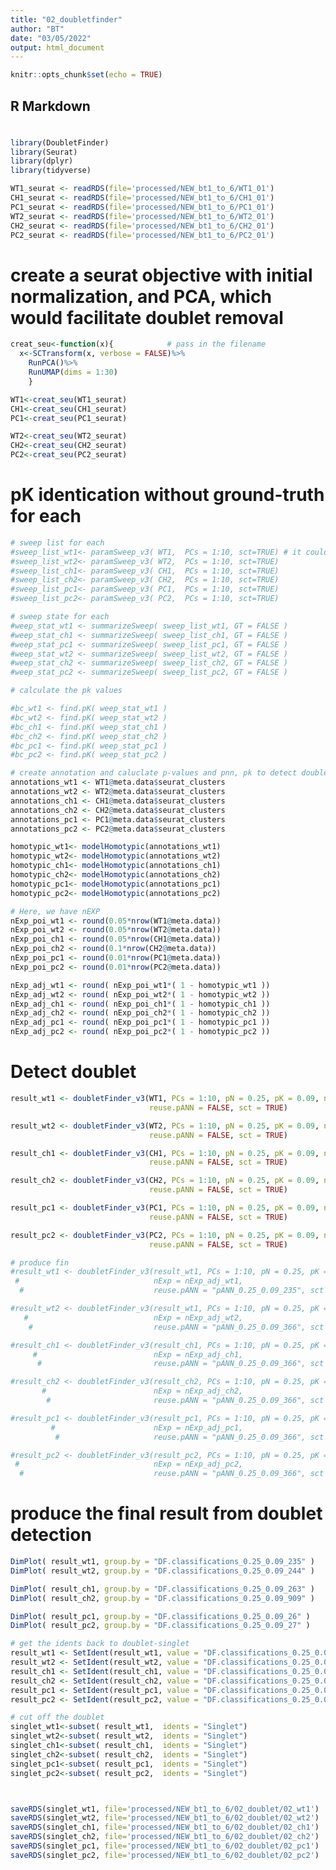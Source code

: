 ```yaml
---
title: "02_doubletfinder"
author: "BT"
date: "03/05/2022"
output: html_document
---
```


```r
knitr::opts_chunk$set(echo = TRUE)
```

## R Markdown

# 
```r
library(DoubletFinder)
library(Seurat)
library(dplyr)
library(tidyverse)

WT1_seurat <- readRDS(file='processed/NEW_bt1_to_6/WT1_01')
CH1_seurat <- readRDS(file='processed/NEW_bt1_to_6/CH1_01')
PC1_seurat <- readRDS(file='processed/NEW_bt1_to_6/PC1_01')
WT2_seurat <- readRDS(file='processed/NEW_bt1_to_6/WT2_01')
CH2_seurat <- readRDS(file='processed/NEW_bt1_to_6/CH2_01')
PC2_seurat <- readRDS(file='processed/NEW_bt1_to_6/PC2_01')
```

# create a seurat objective with initial normalization, and PCA, which would facilitate doublet removal
```r
creat_seu<-function(x){            # pass in the filename
  x<-SCTransform(x, verbose = FALSE)%>%
    RunPCA()%>%
    RunUMAP(dims = 1:30)
    }

WT1<-creat_seu(WT1_seurat)
CH1<-creat_seu(CH1_seurat)
PC1<-creat_seu(PC1_seurat)

WT2<-creat_seu(WT2_seurat)
CH2<-creat_seu(CH2_seurat)
PC2<-creat_seu(PC2_seurat)
```

# pK identication without ground-truth for each
```r
# sweep list for each
#sweep_list_wt1<- paramSweep_v3( WT1,  PCs = 1:10, sct=TRUE) # it could be changed if we use SCT
#sweep_list_wt2<- paramSweep_v3( WT2,  PCs = 1:10, sct=TRUE)
#sweep_list_ch1<- paramSweep_v3( CH1,  PCs = 1:10, sct=TRUE)
#sweep_list_ch2<- paramSweep_v3( CH2,  PCs = 1:10, sct=TRUE)
#sweep_list_pc1<- paramSweep_v3( PC1,  PCs = 1:10, sct=TRUE)
#sweep_list_pc2<- paramSweep_v3( PC2,  PCs = 1:10, sct=TRUE)

# sweep state for each
#weep_stat_wt1 <- summarizeSweep( sweep_list_wt1, GT = FALSE )
#weep_stat_ch1 <- summarizeSweep( sweep_list_ch1, GT = FALSE )
#weep_stat_pc1 <- summarizeSweep( sweep_list_pc1, GT = FALSE )
#weep_stat_wt2 <- summarizeSweep( sweep_list_wt2, GT = FALSE )
#weep_stat_ch2 <- summarizeSweep( sweep_list_ch2, GT = FALSE )
#weep_stat_pc2 <- summarizeSweep( sweep_list_pc2, GT = FALSE )

# calculate the pk values

#bc_wt1 <- find.pK( weep_stat_wt1 )
#bc_wt2 <- find.pK( weep_stat_wt2 )
#bc_ch1 <- find.pK( weep_stat_ch1 )
#bc_ch2 <- find.pK( weep_stat_ch2 )
#bc_pc1 <- find.pK( weep_stat_pc1 )
#bc_pc2 <- find.pK( weep_stat_pc2 )

# create annotation and caluclate p-values and pnn, pk to detect doublet
annotations_wt1 <- WT1@meta.data$seurat_clusters
annotations_wt2 <- WT2@meta.data$seurat_clusters
annotations_ch1 <- CH1@meta.data$seurat_clusters
annotations_ch2 <- CH2@meta.data$seurat_clusters
annotations_pc1 <- PC1@meta.data$seurat_clusters
annotations_pc2 <- PC2@meta.data$seurat_clusters

homotypic_wt1<- modelHomotypic(annotations_wt1)  
homotypic_wt2<- modelHomotypic(annotations_wt2) 
homotypic_ch1<- modelHomotypic(annotations_ch1) 
homotypic_ch2<- modelHomotypic(annotations_ch2) 
homotypic_pc1<- modelHomotypic(annotations_pc1) 
homotypic_pc2<- modelHomotypic(annotations_pc2) 

# Here, we have nEXP
nExp_poi_wt1 <- round(0.05*nrow(WT1@meta.data))
nExp_poi_wt2 <- round(0.05*nrow(WT2@meta.data))
nExp_poi_ch1 <- round(0.05*nrow(CH1@meta.data))
nExp_poi_ch2 <- round(0.1*nrow(CH2@meta.data))
nExp_poi_pc1 <- round(0.01*nrow(PC1@meta.data))
nExp_poi_pc2 <- round(0.01*nrow(PC2@meta.data))

nExp_adj_wt1 <- round( nExp_poi_wt1*( 1 - homotypic_wt1 ))
nExp_adj_wt2 <- round( nExp_poi_wt2*( 1 - homotypic_wt2 ))
nExp_adj_ch1 <- round( nExp_poi_ch1*( 1 - homotypic_ch1 ))
nExp_adj_ch2 <- round( nExp_poi_ch2*( 1 - homotypic_ch2 ))
nExp_adj_pc1 <- round( nExp_poi_pc1*( 1 - homotypic_pc1 ))
nExp_adj_pc2 <- round( nExp_poi_pc2*( 1 - homotypic_pc2 ))

```

# Detect doublet
```r

result_wt1 <- doubletFinder_v3(WT1, PCs = 1:10, pN = 0.25, pK = 0.09, nExp = nExp_poi_wt1, 
                               reuse.pANN = FALSE, sct = TRUE)

result_wt2 <- doubletFinder_v3(WT2, PCs = 1:10, pN = 0.25, pK = 0.09, nExp = nExp_poi_wt2, 
                               reuse.pANN = FALSE, sct = TRUE)

result_ch1 <- doubletFinder_v3(CH1, PCs = 1:10, pN = 0.25, pK = 0.09, nExp = nExp_poi_ch1, 
                               reuse.pANN = FALSE, sct = TRUE)

result_ch2 <- doubletFinder_v3(CH2, PCs = 1:10, pN = 0.25, pK = 0.09, nExp = nExp_poi_ch2, 
                               reuse.pANN = FALSE, sct = TRUE)

result_pc1 <- doubletFinder_v3(PC1, PCs = 1:10, pN = 0.25, pK = 0.09, nExp = nExp_poi_pc1, 
                               reuse.pANN = FALSE, sct = TRUE)

result_pc2 <- doubletFinder_v3(PC2, PCs = 1:10, pN = 0.25, pK = 0.09, nExp = nExp_poi_pc2, 
                               reuse.pANN = FALSE, sct = TRUE)

# produce fin
#result_wt1 <- doubletFinder_v3(result_wt1, PCs = 1:10, pN = 0.25, pK = 0.09, 
 #                              nExp = nExp_adj_wt1, 
  #                             reuse.pANN = "pANN_0.25_0.09_235", sct = TRUE)

#result_wt2 <- doubletFinder_v3(result_wt1, PCs = 1:10, pN = 0.25, pK = 0.09, 
   #                            nExp = nExp_adj_wt2, 
    #                           reuse.pANN = "pANN_0.25_0.09_366", sct = TRUE)

#result_ch1 <- doubletFinder_v3(result_ch1, PCs = 1:10, pN = 0.25, pK = 0.09, 
     #                          nExp = nExp_adj_ch1, 
      #                         reuse.pANN = "pANN_0.25_0.09_366", sct = TRUE)

#result_ch2 <- doubletFinder_v3(result_ch2, PCs = 1:10, pN = 0.25, pK = 0.09, 
       #                        nExp = nExp_adj_ch2, 
        #                       reuse.pANN = "pANN_0.25_0.09_366", sct = TRUE)

#result_pc1 <- doubletFinder_v3(result_pc1, PCs = 1:10, pN = 0.25, pK = 0.09, 
         #                      nExp = nExp_adj_pc1, 
          #                     reuse.pANN = "pANN_0.25_0.09_366", sct = TRUE)

#result_pc2 <- doubletFinder_v3(result_pc2, PCs = 1:10, pN = 0.25, pK = 0.09, 
 #                              nExp = nExp_adj_pc2, 
  #                             reuse.pANN = "pANN_0.25_0.09_366", sct = TRUE)


```

# produce the final result from doublet detection
```r
DimPlot( result_wt1, group.by = "DF.classifications_0.25_0.09_235" )
DimPlot( result_wt2, group.by = "DF.classifications_0.25_0.09_244" )

DimPlot( result_ch1, group.by = "DF.classifications_0.25_0.09_263" )
DimPlot( result_ch2, group.by = "DF.classifications_0.25_0.09_909" )

DimPlot( result_pc1, group.by = "DF.classifications_0.25_0.09_26" )
DimPlot( result_pc2, group.by = "DF.classifications_0.25_0.09_27" )

# get the idents back to doublet-singlet
result_wt1 <- SetIdent(result_wt1, value = "DF.classifications_0.25_0.09_235")
result_wt2 <- SetIdent(result_wt2, value = "DF.classifications_0.25_0.09_244")
result_ch1 <- SetIdent(result_ch1, value = "DF.classifications_0.25_0.09_263")
result_ch2 <- SetIdent(result_ch2, value = "DF.classifications_0.25_0.09_909")
result_pc1 <- SetIdent(result_pc1, value = "DF.classifications_0.25_0.09_26")
result_pc2 <- SetIdent(result_pc2, value = "DF.classifications_0.25_0.09_27")

# cut off the doublet
singlet_wt1<-subset( result_wt1,  idents = "Singlet")
singlet_wt2<-subset( result_wt2,  idents = "Singlet")
singlet_ch1<-subset( result_ch1,  idents = "Singlet")
singlet_ch2<-subset( result_ch2,  idents = "Singlet")
singlet_pc1<-subset( result_pc1,  idents = "Singlet")
singlet_pc2<-subset( result_pc2,  idents = "Singlet")



saveRDS(singlet_wt1, file='processed/NEW_bt1_to_6/02_doublet/02_wt1')
saveRDS(singlet_wt2, file='processed/NEW_bt1_to_6/02_doublet/02_wt2')
saveRDS(singlet_ch1, file='processed/NEW_bt1_to_6/02_doublet/02_ch1')
saveRDS(singlet_ch2, file='processed/NEW_bt1_to_6/02_doublet/02_ch2')
saveRDS(singlet_pc1, file='processed/NEW_bt1_to_6/02_doublet/02_pc1')
saveRDS(singlet_pc2, file='processed/NEW_bt1_to_6/02_doublet/02_pc2')
```


# 